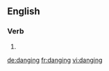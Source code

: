 ==English==

===Verb===
{{head|en|present participle}}

# {{present participle of|dang|lang=en}}

[[de:danging]]
[[fr:danging]]
[[vi:danging]]